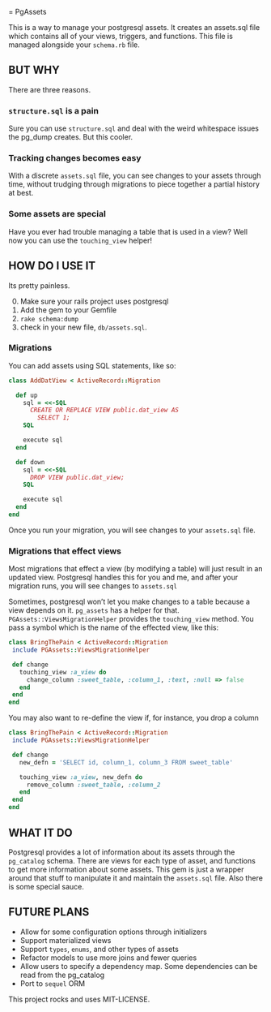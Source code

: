 = PgAssets

This is a way to manage your postgresql assets.  It creates an assets.sql file which contains all of your views, triggers, and functions.  This file is managed alongside your `schema.rb` file.

## BUT WHY
There are three reasons.

### `structure.sql` is a pain
Sure you can use `structure.sql` and deal with the weird whitespace issues the pg_dump creates.  But this cooler.  

### Tracking changes becomes easy
With a discrete `assets.sql` file, you can see changes to your assets through time, without trudging through migrations to piece together a partial history at best.

### Some assets are special
Have you ever had trouble managing a table that is used in a view?  Well now you can use the `touching_view` helper!

## HOW DO I USE IT
Its pretty painless.  

0. Make sure your rails project uses postgresql
1. Add the gem to your Gemfile
2. `rake schema:dump`
3. check in your new file, `db/assets.sql`.

### Migrations
You can add assets using SQL statements, like so:
```ruby
class AddDatView < ActiveRecord::Migration

  def up
    sql = <<-SQL
      CREATE OR REPLACE VIEW public.dat_view AS
        SELECT 1;
    SQL

    execute sql
  end

  def down
    sql = <<-SQL
      DROP VIEW public.dat_view;
    SQL

    execute sql
  end
end
```
Once you run your migration, you will see changes to your `assets.sql` file.

### Migrations that effect views
Most migrations that effect a view (by modifying a table) will just result in an updated view.  Postgresql handles this for you and me, and after your migration runs, you will see changes to `assets.sql`

Sometimes, postgresql won't let you make changes to a table because a view depends on it.  `pg_assets` has a helper for that. `PGAssets::ViewsMigrationHelper` provides the `touching_view` method.  You pass a symbol which is the name of the effected view, like this:
```ruby
class BringThePain < ActiveRecord::Migration
 include PGAssets::ViewsMigrationHelper

 def change
   touching_view :a_view do
     change_column :sweet_table, :column_1, :text, :null => false
   end
 end
end
```

You may also want to re-define the view if, for instance, you drop a column

```ruby
class BringThePain < ActiveRecord::Migration
 include PGAssets::ViewsMigrationHelper

 def change
   new_defn = 'SELECT id, column_1, column_3 FROM sweet_table'

   touching_view :a_view, new_defn do
     remove_column :sweet_table, :column_2
   end
 end
end
```

## WHAT IT DO
Postgresql provides a lot of information about its assets through the `pg_catalog` schema.  There are views for each type of asset, and functions to get more information about some assets.  This gem is just a wrapper around that stuff to manipulate it and maintain the `assets.sql` file.  Also there is some special sauce.

## FUTURE PLANS
- Allow for some configuration options through initializers
- Support materialized views
- Support `types`, `enums`, and other types of assets
- Refactor models to use more joins and fewer queries
- Allow users to specify a dependency map.  Some dependencies can be read from the pg_catalog
- Port to `sequel` ORM

This project rocks and uses MIT-LICENSE.
